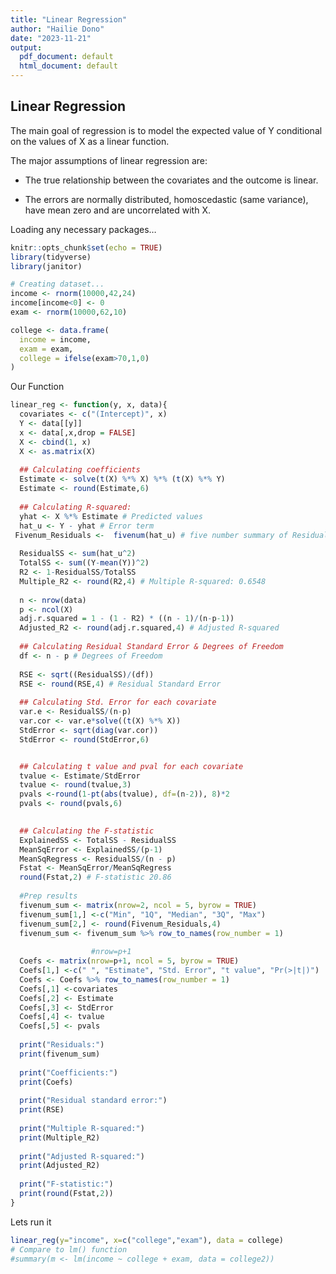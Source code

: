 ---
title: "Linear Regression"
author: "Hailie Dono"
date: "2023-11-21"
output:
  pdf_document: default
  html_document: default
---

## Linear Regression

The main goal of regression is to model the expected value of Y conditional on the values of X as a linear function.

The major assumptions of linear regression are:

+ The true relationship between the covariates and the
outcome is linear.

+ The errors are normally distributed, homoscedastic
(same variance), have mean zero and are uncorrelated
with X.

Loading any necessary packages...
```{r setup, include=FALSE}
knitr::opts_chunk$set(echo = TRUE)
library(tidyverse)
library(janitor)
```


```{r}
# Creating dataset...
income <- rnorm(10000,42,24)
income[income<0] <- 0
exam <- rnorm(10000,62,10)

college <- data.frame(
  income = income,
  exam = exam,
  college = ifelse(exam>70,1,0)
)
```

Our Function
```{r}

linear_reg <- function(y, x, data){
  covariates <- c("(Intercept)", x)
  Y <- data[[y]]
  x <- data[,x,drop = FALSE]
  X <- cbind(1, x)
  X <- as.matrix(X)
  
  ## Calculating coefficients
  Estimate <- solve(t(X) %*% X) %*% (t(X) %*% Y)
  Estimate <- round(Estimate,6)
  
  ## Calculating R-squared:
  yhat <- X %*% Estimate # Predicted values
  hat_u <- Y - yhat # Error term
 Fivenum_Residuals <-  fivenum(hat_u) # five number summary of Residuals
  
  ResidualSS <- sum(hat_u^2)
  TotalSS <- sum((Y-mean(Y))^2)
  R2 <- 1-ResidualSS/TotalSS
  Multiple_R2 <- round(R2,4) # Multiple R-squared: 0.6548
  
  n <- nrow(data)
  p <- ncol(X)
  adj.r.squared = 1 - (1 - R2) * ((n - 1)/(n-p-1))
  Adjusted_R2 <- round(adj.r.squared,4) # Adjusted R-squared
  
  ## Calculating Residual Standard Error & Degrees of Freedom
  df <- n - p # Degrees of Freedom
  
  RSE <- sqrt((ResidualSS)/(df))
  RSE <- round(RSE,4) # Residual Standard Error
  
  ## Calculating Std. Error for each covariate
  var.e <- ResidualSS/(n-p)
  var.cor <- var.e*solve((t(X) %*% X))
  StdError <- sqrt(diag(var.cor))
  StdError <- round(StdError,6)


  ## Calculating t value and pval for each covariate
  tvalue <- Estimate/StdError
  tvalue <- round(tvalue,3)
  pvals <-round(1-pt(abs(tvalue), df=(n-2)), 8)*2
  pvals <- round(pvals,6)

  
  ## Calculating the F-statistic
  ExplainedSS <- TotalSS - ResidualSS
  MeanSqError <- ExplainedSS/(p-1)
  MeanSqRegress <- ResidualSS/(n - p)
  Fstat <- MeanSqError/MeanSqRegress
  round(Fstat,2) # F-statistic 20.86
  
  #Prep results
  fivenum_sum <- matrix(nrow=2, ncol = 5, byrow = TRUE)
  fivenum_sum[1,] <-c("Min", "1Q", "Median", "3Q", "Max")
  fivenum_sum[2,] <- round(Fivenum_Residuals,4)
  fivenum_sum <- fivenum_sum %>% row_to_names(row_number = 1)
  
                  #nrow=p+1
  Coefs <- matrix(nrow=p+1, ncol = 5, byrow = TRUE)
  Coefs[1,] <-c(" ", "Estimate", "Std. Error", "t value", "Pr(>|t|)")
  Coefs <- Coefs %>% row_to_names(row_number = 1)
  Coefs[,1] <-covariates
  Coefs[,2] <- Estimate
  Coefs[,3] <- StdError
  Coefs[,4] <- tvalue
  Coefs[,5] <- pvals
  
  print("Residuals:")
  print(fivenum_sum)
  
  print("Coefficients:")
  print(Coefs)
  
  print("Residual standard error:")
  print(RSE)
  
  print("Multiple R-squared:")
  print(Multiple_R2)
  
  print("Adjusted R-squared:")
  print(Adjusted_R2)
  
  print("F-statistic:")
  print(round(Fstat,2))
}

```


Lets run it
```{r}
linear_reg(y="income", x=c("college","exam"), data = college)
# Compare to lm() function
#summary(m <- lm(income ~ college + exam, data = college2))
```

